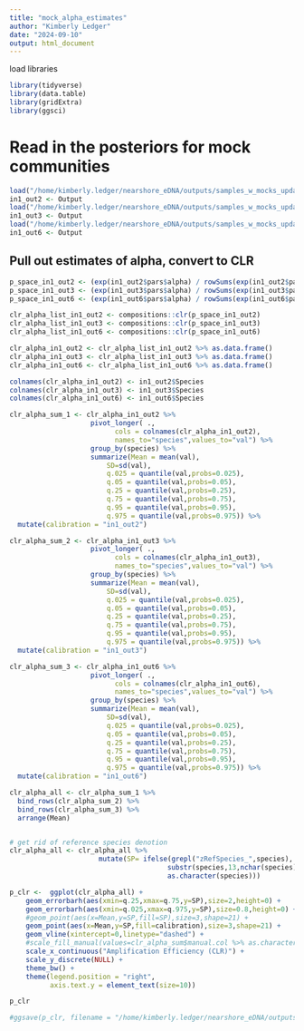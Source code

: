 ```yaml
---
title: "mock_alpha_estimates"
author: "Kimberly Ledger"
date: "2024-09-10"
output: html_document
---
```


load libraries
```r
library(tidyverse)
library(data.table)
library(gridExtra)
library(ggsci)
```

# Read in the posteriors for mock communities
```r
load("/home/kimberly.ledger/nearshore_eDNA/outputs/samples_w_mocks_updated/mock_quant/mock_20241126_in1_out2.Rdata")
in1_out2 <- Output
load("/home/kimberly.ledger/nearshore_eDNA/outputs/samples_w_mocks_updated/mock_quant/mock_20241126_in1_out3.Rdata")
in1_out3 <- Output
load("/home/kimberly.ledger/nearshore_eDNA/outputs/samples_w_mocks_updated/mock_quant/mock_20241126_in1_out6.Rdata")
in1_out6 <- Output
```


## Pull out estimates of alpha, convert to CLR 
```r
p_space_in1_out2 <- (exp(in1_out2$pars$alpha) / rowSums(exp(in1_out2$pars$alpha))) %>% as.data.frame()
p_space_in1_out3 <- (exp(in1_out3$pars$alpha) / rowSums(exp(in1_out3$pars$alpha))) %>% as.data.frame()
p_space_in1_out6 <- (exp(in1_out6$pars$alpha) / rowSums(exp(in1_out6$pars$alpha))) %>% as.data.frame()

clr_alpha_list_in1_out2 <- compositions::clr(p_space_in1_out2)
clr_alpha_list_in1_out3 <- compositions::clr(p_space_in1_out3)
clr_alpha_list_in1_out6 <- compositions::clr(p_space_in1_out6)

clr_alpha_in1_out2 <- clr_alpha_list_in1_out2 %>% as.data.frame() 
clr_alpha_in1_out3 <- clr_alpha_list_in1_out3 %>% as.data.frame()
clr_alpha_in1_out6 <- clr_alpha_list_in1_out6 %>% as.data.frame()

colnames(clr_alpha_in1_out2) <- in1_out2$Species
colnames(clr_alpha_in1_out3) <- in1_out3$Species
colnames(clr_alpha_in1_out6) <- in1_out6$Species

clr_alpha_sum_1 <- clr_alpha_in1_out2 %>% 
                    pivot_longer( .,
                          cols = colnames(clr_alpha_in1_out2),
                          names_to="species",values_to="val") %>%
                    group_by(species) %>%
                    summarize(Mean = mean(val),
                        SD=sd(val),
                        q.025 = quantile(val,probs=0.025),
                        q.05 = quantile(val,probs=0.05),
                        q.25 = quantile(val,probs=0.25),
                        q.75 = quantile(val,probs=0.75),
                        q.95 = quantile(val,probs=0.95),
                        q.975 = quantile(val,probs=0.975)) %>% 
  mutate(calibration = "in1_out2")  

clr_alpha_sum_2 <- clr_alpha_in1_out3 %>% 
                    pivot_longer( .,
                          cols = colnames(clr_alpha_in1_out3),
                          names_to="species",values_to="val") %>%
                    group_by(species) %>%
                    summarize(Mean = mean(val),
                        SD=sd(val),
                        q.025 = quantile(val,probs=0.025),
                        q.05 = quantile(val,probs=0.05),
                        q.25 = quantile(val,probs=0.25),
                        q.75 = quantile(val,probs=0.75),
                        q.95 = quantile(val,probs=0.95),
                        q.975 = quantile(val,probs=0.975)) %>% 
  mutate(calibration = "in1_out3")

clr_alpha_sum_3 <- clr_alpha_in1_out6 %>% 
                    pivot_longer( .,
                          cols = colnames(clr_alpha_in1_out6),
                          names_to="species",values_to="val") %>%
                    group_by(species) %>%
                    summarize(Mean = mean(val),
                        SD=sd(val),
                        q.025 = quantile(val,probs=0.025),
                        q.05 = quantile(val,probs=0.05),
                        q.25 = quantile(val,probs=0.25),
                        q.75 = quantile(val,probs=0.75),
                        q.95 = quantile(val,probs=0.95),
                        q.975 = quantile(val,probs=0.975)) %>% 
  mutate(calibration = "in1_out6")

clr_alpha_all <- clr_alpha_sum_1 %>%
  bind_rows(clr_alpha_sum_2) %>%
  bind_rows(clr_alpha_sum_3) %>%
  arrange(Mean)


# get rid of reference species denotion
clr_alpha_all <- clr_alpha_all %>%
                      mutate(SP= ifelse(grepl("zRefSpecies_",species),
                                       substr(species,13,nchar(species)),
                                       as.character(species)))

p_clr <-  ggplot(clr_alpha_all) +
    geom_errorbarh(aes(xmin=q.25,xmax=q.75,y=SP),size=2,height=0) +
    geom_errorbarh(aes(xmin=q.025,xmax=q.975,y=SP),size=0.8,height=0) +
    #geom_point(aes(x=Mean,y=SP,fill=SP),size=3,shape=21) +
    geom_point(aes(x=Mean,y=SP,fill=calibration),size=3,shape=21) +
    geom_vline(xintercept=0,linetype="dashed") +
    #scale_fill_manual(values=clr_alpha_sum$manual.col %>% as.character()) +
    scale_x_continuous("Amplification Efficiency (CLR)") +
    scale_y_discrete(NULL) +
    theme_bw() +
    theme(legend.position = "right",
          axis.text.y = element_text(size=10))

p_clr
```


```r
#ggsave(p_clr, filename = "/home/kimberly.ledger/nearshore_eDNA/outputs/samples_w_mocks_updated/figures/clr.png", width = 8, height = 5, units = "in")
```
